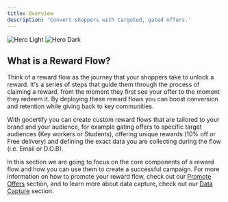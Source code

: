 ```yaml
---
title: Overview
description: 'Convert shoppers with targeted, gated offers.'
---
```


<img
  className="block dark:hidden"
  src="/images/rewardFlow.png"
  alt="Hero Light"
/>
<img
  className="hidden dark:block"
  src="/images/rewardFlow.png"
  alt="Hero Dark"
/>

## What is a Reward Flow?
Think of a reward flow as the journey that your shoppers take to unlock a reward. It's a series of steps that guide them 
through the process of claiming a reward, from the moment they first see your offer to the moment they redeem it. By deploying
these reward flows you can boost conversion and retention while giving back to key communities. 

With gocertify you can create custom reward flows that are tailored to your brand and your audience, for example gating offers to specific target
audiences (Key workers or Students), offering unique rewards (10% off or Free delivery) and defining the exact data you are collecting during the flow (i.e. Email or D.O.B).

In this section we are going to focus on the core components of a reward flow and how you can use them to create a successful campaign. For more 
information on how to promote your reward flow, check out our [Promote Offers](/documentationSections/3_promoteOffers/overview) section, and to learn more about 
data capture, check out our [Data Capture](/documentationSections/2_captureData/overview.mdx) section.
